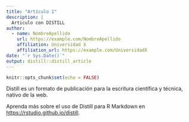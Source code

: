 ```yaml
---
title: "Artículo 1"
description: |
  Articulo con DISTILL
author:
  - name: NombreApellido
    url: https://example.com/NombreApellido
    affiliation: Universidad X
    affiliation_url: https://example.com/UniversidadX
date: "`r Sys.Date()`"
output: distill::distill_article
---
```


```r
knitr::opts_chunk$set(echo = FALSE)
```

Distill es un formato de publicación para la escritura científica y técnica, nativo de la web. 

Aprenda más sobre el uso de Distill para R Markdown en <https://rstudio.github.io/distill>.





